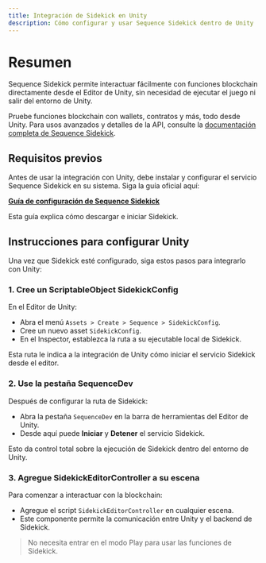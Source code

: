 ```yaml
---
title: Integración de Sidekick en Unity
description: Cómo configurar y usar Sequence Sidekick dentro de Unity
---
```


# Resumen
Sequence Sidekick permite interactuar fácilmente con funciones blockchain directamente desde el Editor de Unity, sin necesidad de ejecutar el juego ni salir del entorno de Unity.

Pruebe funciones blockchain con wallets, contratos y más, todo desde Unity. Para usos avanzados y detalles de la API, consulte la [documentación completa de Sequence Sidekick](https://docs.sequence.xyz/solutions/sidekick/overview).

## Requisitos previos
Antes de usar la integración con Unity, debe instalar y configurar el servicio Sequence Sidekick en su sistema. Siga la guía oficial aquí:

**[Guía de configuración de Sequence Sidekick](https://docs.sequence.xyz/solutions/sidekick/overview)**

Esta guía explica cómo descargar e iniciar Sidekick.

## Instrucciones para configurar Unity
Una vez que Sidekick esté configurado, siga estos pasos para integrarlo con Unity:

### 1. Cree un ScriptableObject SidekickConfig
En el Editor de Unity:
- Abra el menú `Assets > Create > Sequence > SidekickConfig`.
- Cree un nuevo asset `SidekickConfig`.
- En el Inspector, establezca la ruta a su ejecutable local de Sidekick.

Esta ruta le indica a la integración de Unity cómo iniciar el servicio Sidekick desde el editor.

### 2. Use la pestaña SequenceDev
Después de configurar la ruta de Sidekick:
- Abra la pestaña `SequenceDev` en la barra de herramientas del Editor de Unity.
- Desde aquí puede **Iniciar** y **Detener** el servicio Sidekick.

Esto da control total sobre la ejecución de Sidekick dentro del entorno de Unity.

### 3. Agregue SidekickEditorController a su escena
Para comenzar a interactuar con la blockchain:
- Agregue el script `SidekickEditorController` en cualquier escena.
- Este componente permite la comunicación entre Unity y el backend de Sidekick.

> No necesita entrar en el modo Play para usar las funciones de Sidekick.